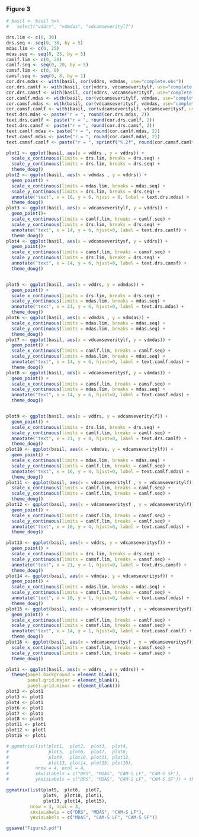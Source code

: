 





### Figure 3
```r
# basil <- basil %>%
#   select("vddrs", "vdmdas", "vdcamseveritylf")

drs.lim <- c(0, 30)
drs.seq <- seq(0, 30, by = 5)
mdas.lim <- c(0, 25)
mdas.seq <- seq(0, 25, by = 5)
camlf.lim <- c(0, 20)
camlf.seq <- seq(0, 20, by = 5)
camsf.lim <- c(0, 8)
camsf.seq <- seq(0, 8, by = 1)
cor.drs.mdas <- with(basil, cor(vddrs, vdmdas, use="complete.obs"))
cor.drs.camlf <- with(basil, cor(vddrs, vdcamseveritylf, use="complete.obs"))
cor.drs.camsf <- with(basil, cor(vddrs, vdcamseveritysf, use="complete.obs"))
cor.camlf.mdas <- with(basil, cor(vdcamseveritylf, vdmdas, use="complete.obs"))
cor.camsf.mdas <- with(basil, cor(vdcamseveritysf, vdmdas, use="complete.obs"))
cor.camsf.camlf <- with(basil, cor(vdcamseveritylf, vdcamseveritysf, use="complete.obs"))
text.drs.mdas <- paste("r = ", round(cor.drs.mdas, 2))
text.drs.camlf <- paste("r = ", round(cor.drs.camlf, 2))
text.drs.camsf <- paste("r = ", round(cor.drs.camsf, 2))
text.camlf.mdas <- paste("r = ", round(cor.camlf.mdas, 2))
text.camsf.mdas <- paste("r = ", round(cor.camsf.mdas, 2))
text.camsf.camlf <- paste("r = ", sprintf("%.2f", round(cor.camsf.camlf, 2)))

plot1 <- ggplot(basil, aes(x = vddrs , y = vddrs)) +
  scale_x_continuous(limits = drs.lim, breaks = drs.seq) +
  scale_y_continuous(limits = drs.lim, breaks = drs.seq) +
  theme_doug()
plot2 <- ggplot(basil, aes(x = vdmdas , y = vddrs)) +
  geom_point() +
  scale_x_continuous(limits = mdas.lim, breaks = mdas.seq) +
  scale_y_continuous(limits = drs.lim, breaks = drs.seq) + 
  annotate("text", x = 16, y = 6, hjust = 0, label = text.drs.mdas) +
  theme_doug()
plot3 <- ggplot(basil, aes(x = vdcamseveritylf, y = vddrs)) +
  geom_point()+
  scale_x_continuous(limits = camlf.lim, breaks = camlf.seq) +
  scale_y_continuous(limits = drs.lim, breaks = drs.seq) + 
  annotate("text", x = 14, y = 6, hjust=0, label = text.drs.camlf) +
  theme_doug()
plot4 <- ggplot(basil, aes(x = vdcamseveritysf, y = vddrs)) +
  geom_point()+
  scale_x_continuous(limits = camsf.lim, breaks = camsf.seq) +
  scale_y_continuous(limits = drs.lim, breaks = drs.seq) + 
  annotate("text", x = 14, y = 6, hjust=0, label = text.drs.camsf) +
  theme_doug()


plot5 <- ggplot(basil, aes(x = vddrs, y = vdmdas)) +
  geom_point() +
  scale_x_continuous(limits = drs.lim, breaks = drs.seq) +
  scale_y_continuous(limits = mdas.lim, breaks = mdas.seq) + 
  annotate("text", x = 21, y = 6, hjust=0, label = text.drs.mdas) +
  theme_doug()
plot6 <- ggplot(basil, aes(x = vdmdas , y = vdmdas)) +
  scale_x_continuous(limits = mdas.lim, breaks = mdas.seq) +
  scale_y_continuous(limits = mdas.lim, breaks = mdas.seq) +
  theme_doug()
plot7 <- ggplot(basil, aes(x = vdcamseveritylf, y = vdmdas)) +
  geom_point() +
  scale_x_continuous(limits = camlf.lim, breaks = camlf.seq) +
  scale_y_continuous(limits = mdas.lim, breaks = mdas.seq) + 
  annotate("text", x = 14, y = 6, hjust=0, label = text.camlf.mdas) +
  theme_doug()
plot8 <- ggplot(basil, aes(x = vdcamseveritysf, y = vdmdas)) +
  geom_point() +
  scale_x_continuous(limits = camsf.lim, breaks = camsf.seq) +
  scale_y_continuous(limits = mdas.lim, breaks = mdas.seq) + 
  annotate("text", x = 14, y = 6, hjust=0, label = text.camsf.mdas) +
  theme_doug()


plot9 <- ggplot(basil, aes(x = vddrs, y = vdcamseveritylf)) +
  geom_point() +
  scale_x_continuous(limits = drs.lim, breaks = drs.seq) +
  scale_y_continuous(limits = camlf.lim, breaks = camlf.seq) + 
  annotate("text", x = 21, y = 4, hjust=0, label = text.drs.camlf) +
  theme_doug()
plot10 <- ggplot(basil, aes(x = vdmdas, y = vdcamseveritylf)) +
  geom_point() +
  scale_x_continuous(limits = mdas.lim, breaks = mdas.seq) +
  scale_y_continuous(limits = camlf.lim, breaks = camlf.seq) + 
  annotate("text", x = 16, y = 4, hjust=0, label = text.camlf.mdas) +
  theme_doug()
plot11 <- ggplot(basil, aes(x = vdcamseveritylf , y = vdcamseveritylf)) +
  scale_x_continuous(limits = camlf.lim, breaks = camlf.seq) +
  scale_y_continuous(limits = camlf.lim, breaks = camlf.seq) +
  theme_doug()
plot12 <- ggplot(basil, aes(x = vdcamseveritysf , y = vdcamseveritylf)) +
  geom_point() +
  scale_x_continuous(limits = camsf.lim, breaks = camsf.seq) +
  scale_y_continuous(limits = camlf.lim, breaks = camlf.seq) +
  annotate("text", x = 16, y = 4, hjust=0, label = text.camsf.mdas) +
  theme_doug()

plot13 <- ggplot(basil, aes(x = vddrs, y = vdcamseveritysf)) +
  geom_point() +
  scale_x_continuous(limits = drs.lim, breaks = drs.seq) +
  scale_y_continuous(limits = camsf.lim, breaks = camsf.seq) + 
  annotate("text", x = 21, y = 1, hjust=0, label = text.drs.camsf) +
  theme_doug()
plot14 <- ggplot(basil, aes(x = vdmdas, y = vdcamseveritysf)) +
  geom_point() +
  scale_x_continuous(limits = mdas.lim, breaks = mdas.seq) +
  scale_y_continuous(limits = camsf.lim, breaks = camsf.seq) + 
  annotate("text", x = 16, y = 1, hjust=0, label = text.camsf.mdas) +
  theme_doug()
plot15 <- ggplot(basil, aes(x = vdcamseveritylf , y = vdcamseveritysf)) +
  geom_point() +
  scale_x_continuous(limits = camlf.lim, breaks = camlf.seq) +
  scale_y_continuous(limits = camsf.lim, breaks = camsf.seq) +
  annotate("text", x = 14, y = 1, hjust=0, label = text.camsf.camlf) +
  theme_doug()
plot16 <- ggplot(basil, aes(x = vdcamseveritysf , y = vdcamseveritysf)) +
  scale_x_continuous(limits = camsf.lim, breaks = camsf.seq) +
  scale_y_continuous(limits = camsf.lim, breaks = camsf.seq) +
  theme_doug()

plot1 <- ggplot(basil, aes(x = vddrs , y = vddrs)) +
  theme(panel.background = element_blank(),
        panel.grid.major = element_blank(), 
        panel.grid.minor = element_blank())
plot2 <- plot1
plot3 <- plot1
plot4 <- plot1
plot6 <- plot1
plot7 <- plot1
plot8 <- plot1
plot11 <- plot1
plot12 <- plot1
plot16 <- plot1

# ggmatrix(list(plot1,  plot2,  plot3,  plot4, 
#               plot5,  plot6,  plot7,  plot8, 
#               plot9,  plot10, plot11, plot12,
#               plot13, plot14, plot15, plot16), 
#          nrow = 4, ncol = 4,
#          xAxisLabels = c("DRS", "MDAS", "CAM-S LF", "CAM-S SF"), 
#          yAxisLabels = c("DRS", "MDAS", "CAM-S LF", "CAM-S SF")) + theme_bw()

ggmatrix(list(plot5,  plot6,  plot7,   
              plot9,  plot10, plot11, 
              plot13, plot14, plot15), 
         nrow = 3, ncol = 3,
         xAxisLabels = c("DRS", "MDAS", "CAM-S LF"), 
         yAxisLabels = c("MDAS", "CAM-S LF", "CAM-S SF")) 

ggsave("Figure3.pdf")

```

